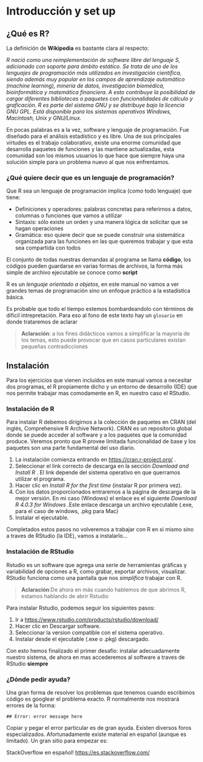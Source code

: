# Introducción y set up

## ¿Qué es R?

La definición de **Wikipedia** es bastante clara al respecto:

*R nació como una reimplementación de software libre del lenguaje S, adicionado con soporte para ámbito estático. Se trata de uno de los lenguajes de programación más utilizados en investigación científica, siendo además muy popular en los campos de aprendizaje automático (machine learning), minería de datos, investigación biomédica, bioinformática y matemática financiera. A esto contribuye la posibilidad de cargar diferentes bibliotecas o paquetes con funcionalidades de cálculo y graficación. R es parte del sistema GNU y se distribuye bajo la licencia GNU GPL. Está disponible para los sistemas operativos Windows, Macintosh, Unix y GNU/Linux.*

En pocas palabras es a la vez, software y lenguaje de programación. Fue diseñado para el análisis estadístico y es libre. Una de sus principales virtudes es el trabajo colaborativo, existe una enorme comunidad que desarrolla paquetes de funciones y las mantiene actualizadas, esta comunidad son los mismos usuarios lo que hace que siempre haya una solución simple para un problema nuevo al que nos enfrentamos.

### ¿Qué quiere decir que es un lenguaje de programación?

Que R sea un lenguaje de programación implica (como todo lenguaje) que tiene:

-   Definiciones y operadores: palabras concretas para referirnos a datos, columnas o funciones que vamos a utilizar
-   Sintaxis: sólo existe un orden y una manera lógica de solicitar que se hagan operaciones
-   Gramática: eso quiere decir que se puede construir una sistemática organizada para las funciones en las que queremos trabajar y que esta sea compartida con todos

El conjunto de todas nuestras demandas al programa se llama **código**, los códigos pueden guardarse en varias formas de archivos, la forma más simple de archivo ejecutable se conoce como **script**

R es un *lenguaje orientado a objetos*, en este manual no vamos a ver grandes temas de programación sino un enfoque práctico a la estadística básica.

Es probable que todo el tiempo estemos bombardeandolo con términos de dificil intrepretación. Para eso al fono de este texto hay un `glosario` en donde trataremos de aclarar

> <i class="fa fa-paperclip" aria-hidden="true"></i> **Aclaración**: a los fines didácticos vamos a simplificar la mayoría de los temas, esto puede provocar que en casos particulares existan pequeñas contradicciones

## Instalación

Para los ejercicios que vienen incluídos en este manual vamos a necesitar dos programas, el R propiamente dicho y un entorno de desarrollo (IDE) que nos permite trabajar mas comodamente en R, en nuestro caso el RStudio.

### Instalación de R

Para instalar R debemos dirigirnos a la colección de paquetes en CRAN (del inglés, Comprehensive R Archive Network). CRAN es un repositorio global donde se puede acceder al software y a los paquetes que la comunidad produce. Veremos pronto que R provee limitada funcionalidad de base y los paquetes son una parte fundamental del uso diario.

1.  La instalación comienza entrando en <https://cran.r-project.org/> .
2.  Seleccionar el link correcto de descarga en la sección *Download and Install R* . El link depende del sistema operativo en que querramos utilizar el programa.
3.  Hacer clic en *Install R for the first time* (instalar R por primera vez).
4.  Con los datos proporcionados entraremos a la página de descarga de la mejor versión. En mi caso (Windows) el enlace es el siguiente *Download R 4.0.3 for Windows* .Este enlace descarga un archivo ejecutable (.exe, para el caso de windows, .pkg para Mac)
5.  Instalar el ejecutable.

Completados estos pasos no volveremos a trabajar con R en si mismo sino a traves de RStudio (la IDE), vamos a instalarlo...

### Instalación de RStudio

Rstudio es un software que agrega una serie de herramientas gráficas y variabilidad de opciones a R, como grabar, exportar archivos, visualizar. RStudio funciona como una pantalla que nos *simplifica* trabajar con R.

> <i class="fa fa-paperclip" aria-hidden="true"></i> **Aclaración**:De ahora en más cuando hablemos de que abrimos R, estamos hablando de abrir Rstudio

Para instalar Rstudio, podemos seguir los siguientes pasos:

1.  Ir a <https://www.rstudio.com/products/rstudio/download/>
2.  Hacer clic en Descargar software.
3.  Seleccionar la version compatible con el sistema operativo.
4.  Instalar desde el ejecutable (.exe o .pkg) descargado.

Con esto hemos finalizado el primer desafío: instalar adecuadamente nuestro sistema, de ahora en mas accederemos al software a traves de RStudio **siempre**

### ¿Dónde pedir ayuda?

Una gran forma de resolver los problemas que tenemos cuando escribimos código es googlear el problema exacto. R normalmente nos mostrará errores de la forma:

`## Error: error message here`

Copiar y pegar el error particular es de gran ayuda. Existen diversos foros especializados. Afortunadamente existe material en español (aunque es limitado). Un gran sitio para empezar es:

StackOverflow en español! <https://es.stackoverflow.com/>
